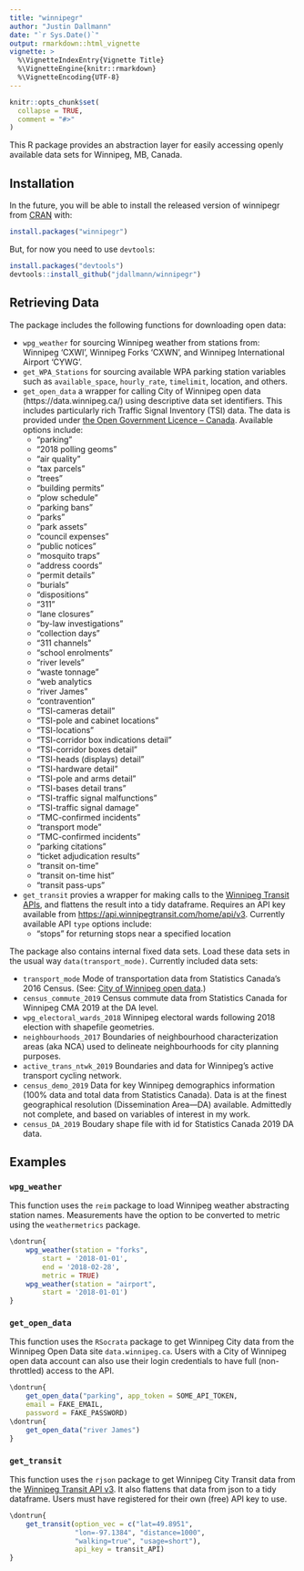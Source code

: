 ```yaml
---
title: "winnipegr"
author: "Justin Dallmann"
date: "`r Sys.Date()`"
output: rmarkdown::html_vignette
vignette: >
  %\VignetteIndexEntry{Vignette Title}
  %\VignetteEngine{knitr::rmarkdown}
  %\VignetteEncoding{UTF-8}
---
```


```r
knitr::opts_chunk$set(
  collapse = TRUE,
  comment = "#>"
)
```


This R package provides an abstraction layer for easily accessing openly available data sets for Winnipeg, MB, Canada. 


## Installation

In the future, you will be able to install the released version of winnipegr from [CRAN](https://CRAN.R-project.org) with:

``` r
install.packages("winnipegr")
```

But, for now you need to use `devtools`:
``` r
install.packages("devtools")
devtools::install_github("jdallmann/winnipegr")
```

## Retrieving Data
The package includes the following functions for downloading open data:

- `wpg_weather` for sourcing Winnipeg weather from stations from: Winnipeg 'CXWI', Winnipeg Forks 'CXWN', and Winnipeg International Airport 'CYWG'.
- `get_WPA_Stations` for sourcing available WPA parking station variables such as `available_space`, `hourly_rate`, `timelimit`, location, and others.
- `get_open_data` a wrapper for calling City of Winnipeg open data (https://data.winnipeg.ca/) using descriptive data set identifiers. This includes particularly rich Traffic Signal Inventory (TSI) data. The data is provided under [the Open Government Licence – Canada](https://open.canada.ca/en/open-government-licence-canada). Available options include: 
    + "parking"
    + "2018 polling geoms"
    + "air quality"
    + "tax parcels"
    + "trees"
    + "building permits"
    + "plow schedule" 
    + "parking bans"
    + "parks"
    + "park assets"
    + "council expenses"
    + "public notices"
    + "mosquito traps"
    + "address coords"
    + "permit details"
    + "burials"
    + "dispositions"
    + "311"
    + "lane closures"
    + "by-law investigations"
    + "collection days" 
    + "311 channels"
    + "school enrolments"
    + "river levels"
    + "waste tonnage"
    + "web analytics
    + "river James"
    + "contravention"
    + "TSI-cameras detail"
    + "TSI-pole and cabinet locations"
    + "TSI-locations"
    + "TSI-corridor box indications detail"
    + "TSI-corridor boxes detail"
    + "TSI-heads (displays) detail"
    + "TSI-hardware detail"
    + "TSI-pole and arms detail"
    + "TSI-bases detail trans"
    + "TSI-traffic signal malfunctions"
    + "TSI-traffic signal damage"
    + "TMC-confirmed incidents"
    + "transport mode"
    + "TMC-confirmed incidents"
    + "parking citations" 
    + "ticket adjudication results"
    + "transit on-time"
    + "transit on-time hist"
    + "transit pass-ups"
    
- `get_transit` provies a wrapper for making calls to the [Winnipeg Transit APIs](https://api.winnipegtransit.com/home/api/v3), and flattens the result into a tidy dataframe. Requires an API key available from [https://api.winnipegtransit.com/home/api/v3](https://api.winnipegtransit.com/home/api/v3). Currently available API `type` options include:
    + "stops" for returning stops near a specified location

The package also contains internal fixed data sets. Load these data sets in the usual way `data(transport_mode)`. Currently included data sets:

- `transport_mode` Mode of transportation data from Statistics Canada's 2016 Census. (See: [City of Winnipeg open data](https://dev.socrata.com/foundry/data.winnipeg.ca/ijxa-tybv).)
- `census_commute_2019` Census commute data from Statistics Canada for Winnipeg CMA 2019 at the DA level.
- `wpg_electoral_wards_2018` Winnipeg electoral wards following 2018 election with shapefile geometries.
- `neighbourhoods_2017` Boundaries of neighbourhood characterization areas (aka NCA) used to delineate neighbourhoods for city planning purposes.
- `active_trans_ntwk_2019` Boundaries and data for Winnipeg's active transport cycling network.
- `census_demo_2019` Data for key Winnipeg demographics information (100% data and total data from Statistics Canada). Data is at the finest geographical resolution (Dissemination Area---DA) available. Admittedly not complete, and based on variables of interest in my work.
- `census_DA_2019` Boudary shape file with id for Statistics Canada 2019 DA data.



## Examples
### `wpg_weather`
This function uses the `reim` package to load Winnipeg
weather abstracting station names. Measurements have the option to 
be converted to metric using the `weathermetrics` package.

``` r
\dontrun{
    wpg_weather(station = "forks",
        start = '2018-01-01',
        end = '2018-02-28',
        metric = TRUE)
    wpg_weather(station = "airport",
        start = '2018-01-01')
}
```


### `get_open_data`
This function uses the `RSocrata` package to get Winnipeg
City data from the Winnipeg Open Data site `data.winnipeg.ca`.
Users with a City of Winnipeg open data account can also use their
login credentials to have full (non-throttled) access to the API.
``` r
\dontrun{
    get_open_data("parking", app_token = SOME_API_TOKEN,
    email = FAKE_EMAIL,
    password = FAKE_PASSWORD)
\dontrun{
    get_open_data("river James")
}
```

### `get_transit`
This function uses the `rjson` package to get Winnipeg
City Transit data from the [Winnipeg Transit API v3](https://api.winnipegtransit.com/home/api/v3/services/variants). 
It also flattens that data from json to a tidy dataframe. 
Users must have registered for their own (free) API key to use.
``` r
\dontrun{
    get_transit(option_vec = c("lat=49.8951",
                "lon=-97.1384", "distance=1000",
                "walking=true", "usage=short"),
                api_key = transit_API)
}
```
